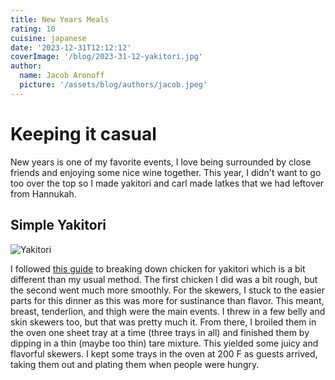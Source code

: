 ```yaml
---
title: New Years Meals
rating: 10
cuisine: japanese
date: '2023-12-31T12:12:12'
coverImage: '/blog/2023-31-12-yakitori.jpg'
author:
  name: Jacob Aronoff
  picture: '/assets/blog/authors/jacob.jpeg'
---
```


# Keeping it casual

New years is one of my favorite events, I love being surrounded by close friends and enjoying some nice wine together. This year, I didn't want to go too over the top so I made yakitori and carl made latkes that we had leftover from Hannukah.

## Simple Yakitori

![Yakitori](/blog/2023-31-12-yakitori.jpg)

I followed [this guide](https://www.youtube.com/watch?v=weZs_MPrvp8) to breaking down chicken for yakitori which is a bit different than my usual method. The first chicken I did was a bit rough, but the second went much more smoothly. For the skewers, I stuck to the easier parts for this dinner as this was more for sustinance than flavor. This meant, breast, tenderlion, and thigh were the main events. I threw in a few belly and skin skewers too, but that was pretty much it. From there, I broiled them in the oven one sheet tray at a time (three trays in all) and finished them by dipping in a thin (maybe too thin) tare mixture. This yielded some juicy and flavorful skewers. I kept some trays in the oven at 200 F as guests arrived, taking them out and plating them when people were hungry.
